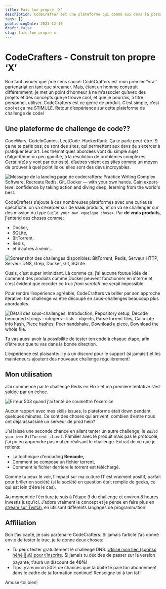 ```yaml
---
title: Fais ton propre 'X'
description: CodeCrafter est une plateforme qui donne aux devs la possibilité de tenter de re-coder des produits connus comme Docker ou un serveur DNS... Retour d'expérience
tags: []
publishingDate: 2023-12-10
draft: false
slug: fais-ton-propre-x
---
```




# CodeCrafters - Construit ton propre ‘X’

Bon faut avouer que j’me sens saucé: CodeCrafters est mon premier “vrai”
partenariat en tant que streamer. Mais, étant un homme construit différemment,
je met un point d’honneur à ne m’associer qu’avec des projets et des concepts
que je trouve cool, et que je pourrais, à titre personnel, utiliser.
CodeCrafters est ce genre de produit. C’est simple, c’est cool et ça me STIMULE.
Retour d’expérience sur cette plateforme de challenge de code!

## Une plateforme de challenge de code??

CodeWars. CodeInGames. LeetCode. HackerRank. Ça te parle peut-être. Si ça ne te
parle pas, ce sont des sites, qui permettent aux devs de s’exercer à pratiquer
leur art. Les thématiques abordées vont du simple sujet d’algorithme un peu
gamifié, à la résolution de problèmes complexes. Certain(e)s y vont par
curiosité, d’autres voient ces sites comme un moyen de prouver à quel point ils
ou elles sont des devs incroyables.

<Image
  src={codeCrafterLanding}
  alt="Message de la landing page de codecrafters:
Practice Writing Complex Software. Recreate Redis, Git, Docker — with your own
hands. Gain expert-level confidence by taking action and diving deep, learning
from the world's best."
/>

CodeCrafters s’ajoute à ces nombreuses plateformes avec une curieuse
spécificité: on va s’exercer sur de **vrais** produits; et on va se challenger
sur des mission du type `Build your own <quelque chose>`. Par **de vrais
produits**, j'entend des choses comme:

- Docker,
- SQLite,
- BitTorrent,
- Redis,
- et d’autres à venir…

<Image
  src={trackDiversity}
  alt="Screenshot des challenges disponibles:
BitTorrent, Redis, Serveur HTTP, Serveur DNS, Grep, Docker, Git, SQLite"
/>

Ouais, c’est super intimidant. Là comme ça, j’ai aucune foutue idée de comment
des produits comme Docker peuvent fonctionner en interne et, c'est évident que
recoder ce truc _from scratch_ me serait impossible.

Pour rendre l’expérience agréable, CodeCrafters va briller par son approche
itérative: ton challenge va être découpé en sous-challenges beaucoup plus
abordables.

<Image
  src={trackDetails}
  alt="Détail des sous-challenges: Introduction,
Repository setup, Decode bencoded strings - integers - lists - objects, Parse
torrent files, Calculate info hash, Piece hashes, Peer handshake, Download a
piece, Download the whole file."
/>

Tu vas aussi avoir la possibilité de tester ton code à chaque étape, afin d’être
sur que tu vas dans la bonne direction.

L’expérience est plaisante: il y a un discord pour le support (si jamais!) et
les mainteneurs ajoutent des nouveaux challenge régulièrement!

## Mon utilisation

J’ai commencé par le challenge Redis en Elixir et ma première tentative s’est
soldée par un échec.

<Image
  src={terminalOutput}
  alt="Erreur 503 quand j'ai tenté de soumettre
l'exercice"
/>

Aucun rapport avec mes skills issues, la plateforme était down pendant quelques
minutes. Ce sont des choses qui arrivent, combien d’entre nous ont déjà
assassiné un serveur de prod hein?

J’ai laissé une seconde chance en allant tenter un autre challenge, le `Build
your own BitTorrent client`. Familier avec le produit mais pas le protocole,
j'ai pu en apprendre pas mal en réalisant le challenge. Extrait de ce que je
retiens:

- La technique d'encoding **Bencode,**
- Comment se compose un fichier torrent,
- Comment le fichier derrière le torrent est téléchargé.

Comme tu peux le voir, l’impact sur ma culture IT est vraiment positif, parfait
pour briller en société (si la société en question était remplie de geeks, ce
qui est loin d’être le cas).

Au moment de l’écriture je suis à l’étape 9 du challenge et environ 8 heures
investis jusqu’ici. J’adore vraiment le concept et je pense en faire plus en
[stream sur Twitch](https://twitch.tv/LLCoolChris_), en utilisant différents
langages de programmation!

## Affiliation

Bon t’as capté, je suis partenaire CodeCrafters. Si jamais l’article t’as donné
envie de tester le truc, je te donne deux choses:

- Tu peux tester gratuitement le challenge DNS. [Utilise mon lien (sponso héhé
  🤑💰) pour t’inscrire](https://app.codecrafters.io/join?via=Christopher2K). Si
  jamais tu décides de passer sur la version payante, t'aura un discount de
  **40%**!
- Tips: y’a environ 50% de chances que ta boite te paie ton abonnement dans le
  cadre de ta formation continue! Renseigne toi à ton taf!

Amuse-toi bien!
